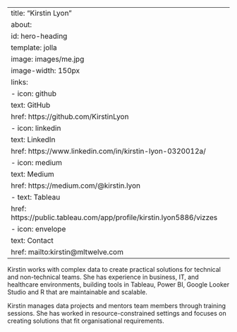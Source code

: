 
---
title: "Kirstin Lyon"
about:
  id: hero-heading
  template: jolla
  image: images/me.jpg
  image-width: 150px
  links:
    - icon: github
      text: GitHub
      href: https://github.com/KirstinLyon
    - icon: linkedin
      text: LinkedIn
      href: https://www.linkedin.com/in/kirstin-lyon-0320012a/
    - icon: medium
      text: Medium
      href: https://medium.com/@kirstin.lyon
    - text: Tableau
      href: https://public.tableau.com/app/profile/kirstin.lyon5886/vizzes
    - icon: envelope
      text: Contact
      href: mailto:kirstin@mltwelve.com
---

Kirstin works with complex data to create practical solutions for technical and non-technical teams. She has experience in business, IT, and healthcare environments, building tools in Tableau, Power BI, Google Looker Studio and R that are maintainable and scalable.

Kirstin manages data projects and mentors team members through training sessions. She has worked in resource-constrained settings and focuses on creating solutions that fit organisational requirements.
